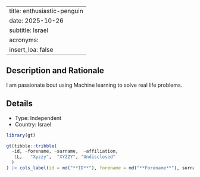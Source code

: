 
---
title: enthusiastic-penguin
date: 2025-10-26
subtitle: Israel
acronyms:
  insert_loa: false
---

## Description and Rationale

I am passionate bout using Machine learning to solve real life problems.

## Details

* Type: Independent
* Country: Israel

```r
library(gt)

gt(tibble::tribble(
  ~id, ~forename, ~surname,  ~affiliation,
   1L,   "Xyzzy",  "XYZZY", "Undisclosed"
  )
) |> cols_label(id = md("**ID**"), forename = md("**Forename**"), surname ~ md("**Surname**"), affiliation ~ md("**Affiliation**"))
```
